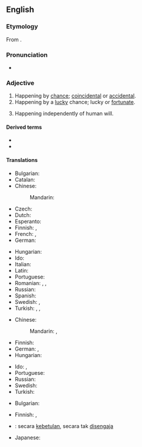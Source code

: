 ==English==

===Etymology===
{{PIE root|en|bʰer}}
From {{etyl|la|en}} {{m|la|fortuītus}}.

===Pronunciation===
* {{a|UK}} {{IPA|/fɔːˈtjuːɪtəs/|lang=en}}

===Adjective===
{{en-adj}}

# Happening by [[chance]]; [[coincidental]] or [[accidental]].
# Happening by a [[lucky]] chance; lucky or [[fortunate]].
# {{lb|en|legal}} Happening independently of human will.

====Derived terms====
* {{l|en|fortuitously}}
* {{l|en|fortuitousness}}

====Translations====
{{trans-top|happening by chance, not necessarily a lucky one}}
* Bulgarian: {{t+|bg|случаен|sc=Cyrl}}
* Catalan: {{t+|ca|fortuït}}
* Chinese:
*: Mandarin: {{t+|cmn|偶然|tr=ǒurán|sc=Hani}}
* Czech: {{t+|cs|náhodný|m}}
* Dutch: {{t+|nl|toevallig}}
* Esperanto: {{t|eo|hazarda}}
* Finnish: {{t+|fi|sattumanvarainen}}, {{t+|fi|satunnainen}}
* French: {{t+|fr|fortuit|m}}, {{t+|fr|fortuite|f}}
* German: {{t+|de|zufällig}}
{{trans-mid}}
* Hungarian: {{t+|hu|váratlan}}
* Ido: {{t+|io|hazarda}}
* Italian: {{t+|it|fortuito|m}}
* Latin: {{t|la|fortuītus}}
* Portuguese: {{t+|pt|fortuito}}
* Romanian: {{t+|ro|fortuit}}, {{t+|ro|accidental}}, {{t+|ro|întâmplător}}
* Russian: {{t+|ru|неожи́данный}}
* Spanish: {{t+|es|fortuito}}
* Swedish: {{t+|sv|tillfällig}}, {{t+|sv|slumpartad}}
* Turkish: {{t+|tr|kazara}}, {{t+|tr|rastlantısal}}, {{t|tr|tesadüfî}}
{{trans-bottom}}

{{trans-top|happening by a lucky chance}}
* Chinese:
*: Mandarin: {{t+|cmn|幸運|sc=Hani}}, {{t+|cmn|幸运|tr=xìngyùn|sc=Hani}}
* Finnish: {{t+|fi|onnekas}}
* German: {{t+|de|zufällig}}, {{t|de|durch einen glücklichen Zufall|m}}
* Hungarian: {{t+|hu|véletlen}}
{{trans-mid}}
* Ido: {{t+|io|hazardala}}, {{t+|io|hazarda}}
* Portuguese: {{t+|pt|afortunado}}
* Russian: {{t+|ru|случа́йный}}
* Swedish: {{t+|sv|slumpartad}}
* Turkish: {{t|tr|şans eseri olarak}}
{{trans-bottom}}

{{trans-top|law: happening independently of human will}}
* Bulgarian: {{t+|bg|неволен|sc=Cyrl}}
{{trans-mid}}
* Finnish: {{t+|fi|tahaton}}, {{t+|fi|satunnainen}}
{{trans-bottom}}

{{checktrans-top}}
* {{ttbc|id}}: secara [[betul|kebetulan]], secara tak [[sengaja|disengaja]]
{{trans-mid}}
* Japanese: {{t+check|ja|偶然|tr=[[ぐうぜん]], gūzen}}
{{trans-bottom}}